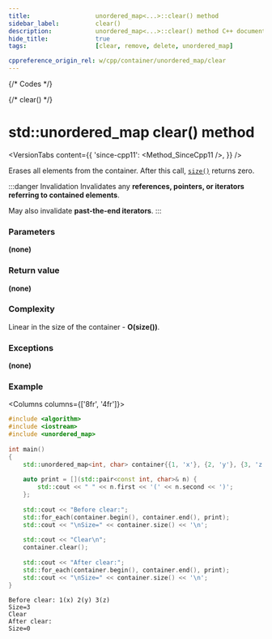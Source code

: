 ```yaml
---
title:					unordered_map<...>::clear() method
sidebar_label:			clear()
description:			unordered_map<...>::clear() method C++ documentation
hide_title:				true
tags:					[clear, remove, delete, unordered_map]

cppreference_origin_rel: w/cpp/container/unordered_map/clear
---
```



{/* Codes */}

{/* clear() */}

# std::unordered_map clear() method

<VersionTabs content={{
    'since-cpp11': <Method_SinceCpp11 />,
    }} />

Erases all elements from the container. After this call, [`size()`](/docs/containers/maps/unordered_map/size) returns zero.

:::danger Invalidation
Invalidates any **references, pointers, or iterators referring to contained elements**.

May also invalidate **past-the-end iterators**.
:::

### Parameters

**(none)**

### Return value

**(none)**

### Complexity

Linear in the size of the container - **O(size())**.

### Exceptions

**(none)**

### Example

<Columns columns={['8fr', '4fr']}>
<div>

```cpp title='Main.cpp' showLineNumbers
#include <algorithm>
#include <iostream>
#include <unordered_map>
 
int main()
{
    std::unordered_map<int, char> container{{1, 'x'}, {2, 'y'}, {3, 'z'}};
 
    auto print = [](std::pair<const int, char>& n) { 
        std::cout << " " << n.first << '(' << n.second << ')'; 
    };
 
    std::cout << "Before clear:";
    std::for_each(container.begin(), container.end(), print);
    std::cout << "\nSize=" << container.size() << '\n';
 
    std::cout << "Clear\n";
    container.clear();
 
    std::cout << "After clear:";
    std::for_each(container.begin(), container.end(), print);
    std::cout << "\nSize=" << container.size() << '\n';
}
```

</div>
<div>

```plaintext title="Possible output"
Before clear: 1(x) 2(y) 3(z)
Size=3
Clear
After clear:
Size=0

```

</div>
</Columns>
